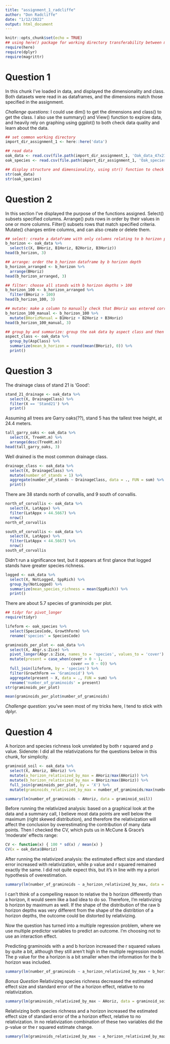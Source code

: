 ```yaml
---
title: "assignment_1_radcliffe"
author: "Don Radcliffe"
date: "1/12/2022"
output: html_document
---
```


```r
knitr::opts_chunk$set(echo = TRUE)
## using here() package for working directory transferability between machines/collaborators
require(here)
require(dplyr)
require(magrittr)
```

# Question 1

In this chunk I've loaded in data, and displayed the dimensionality and class.  Both datasets were read in as dataframes, and the dimensions match those specified in the assignment. 

*Challenge questions*: I could use dim() to get the dimensions and class() to get the class.  I also use the summary() and View() function to explore data, and heavily rely on graphing using ggplot() to both check data quality and learn about the data. 
```r
## set common working directory
import_dir_assignment_1 <- here::here('data')

## read data
oak_data <- read.csv(file.path(import_dir_assignment_1, 'Oak_data_47x216.csv'), stringsAsFactors = TRUE)
oak_species <- read.csv(file.path(import_dir_assignment_1, 'Oak_species_189x5.csv'), stringsAsFactors = TRUE)

## display structure and dimensionality, using str() function to check both in one call. 
str(oak_data)
str(oak_species)
```

# Question 2

In this section I've displayed the purpose of the functions assigned.  Select() subsets specified columns. Arrange() puts rows in order by their values in one or more columns.  Filter() subsets rows that match specified criteria. Mutate() changes entire columns, and can also create or delete them.
```r
## select: create a dataframe with only columns relating to b horizon properties, and stand.
b_horizon <- oak_data %>% 
  select(c(X, BHoriz, B1Horiz, B2Horiz, B3Horiz))
head(b_horizon, 3)
```

```r
## arrange: order the b_horizon dataframe by b horizon depth
b_horizon_arranged <- b_horizon %>%
  arrange(BHoriz) 
head(b_horizon_arranged, 3)
```

```r
## filter: choose all stands with b horizon depths > 100
b_horizon_100 <- b_horizon_arranged %>%
  filter(BHoriz > 100)
head(b_horizon_100, 3)
```

```r
## mutate: make a column to manually check that BHoriz was entered correctly by adding the other three columns
b_horizon_100_manual <- b_horizon_100 %>%
  mutate(BHorizManual = B1Horiz + B2Horiz + B3Horiz)
head(b_horizon_100_manual, 3)
```

```r
## group_by and summarize: group the oak data by aspect class and then use summarize to get the mean of the b horizon.
aspect_class <- oak_data %>%
  group_by(AspClass) %>%
  summarize(mean_b_horizon = round(mean(BHoriz), 0)) %>%
  print()
```

# Question 3

The drainage class of stand 21 is 'Good':
```r
stand_21_drainage <- oak_data %>%
  select(X, DrainageClass) %>%
  filter(X == 'Stand21') %>%
  print()
```

Assuming all trees are Garry oaks(??), stand 5 has the tallest tree height, at 24.4 meters.
```r
tall_garry_oaks <- oak_data %>%
  select(X, TreeHt.m) %>%
  arrange(desc(TreeHt.m)) 
head(tall_garry_oaks, 3)
```

Well drained is the most common drainage class.
```r
drainage_class <- oak_data %>%
  select(X, DrainageClass) %>%
  mutate(number_of_stands = 1) %>%
  aggregate(number_of_stands ~ DrainageClass, data = ., FUN = sum) %>%
  print()
```

There are 38 stands north of corvallis, and 9 south of corvallis. 
```r
north_of_corvallis <- oak_data %>%
  select(X, LatAppx) %>%
  filter(LatAppx > 44.5667) %>%
  nrow()
north_of_corvallis

south_of_corvallis <- oak_data %>%
  select(X, LatAppx) %>%
  filter(LatAppx < 44.5667) %>%
  nrow()
south_of_corvallis
```

Didn't run a significance test, but it appears at first glance that logged stands have greater species richness.
```r
logged <- oak_data %>%
  select(X, NotLogged, SppRich) %>%
  group_by(NotLogged) %>%
  summarize(mean_species_richness = mean(SppRich)) %>%
  print()
```

There are about 5.7 species of graminoids per plot. 
```r
## tidyr for pivot_longer
require(tidyr)

lifeform <- oak_species %>%
  select(SpeciesCode, GrowthForm) %>%
  rename('species' = SpeciesCode)

graminoids_per_plot <- oak_data %>%
  select(X, Abgr.s:Zice) %>%
  pivot_longer(Abgr.s:Zice, names_to = 'species', values_to = 'cover') %>%
  mutate(present = case_when(cover > 0 ~ 1, 
                             cover == 0 ~ 0)) %>%
  full_join(lifeform, by = 'species') %>%
  filter(GrowthForm == 'Graminoid') %>%
  aggregate(present ~ X, data = ., FUN = sum) %>%
  rename('number_of_graminoids' = present)
str(graminoids_per_plot)

mean(graminoids_per_plot$number_of_graminoids)
```

*Challenge question*: you've seen most of my tricks here, I tend to stick with dplyr.

# Question 4

A horizon and species richness look unrelated by both r squared and p value. Sidenote: I did all the relativizations for the questions below in this chunk, for simplicity. 
```r
graminoid_soil <- oak_data %>%
  select(X, AHoriz, BHoriz) %>%
  mutate(a_horizon_relativized_by_max = AHoriz/max(AHoriz)) %>%
  mutate(b_horizon_relativized_by_max = BHoriz/max(BHoriz)) %>%
  full_join(graminoids_per_plot, by = 'X') %>%
  mutate(graminoids_relativized_by_max = number_of_graminoids/max(number_of_graminoids))

summary(lm(number_of_graminoids ~ AHoriz, data = graminoid_soil))
```

Before running the relativized analysis: based on a graphical look at the data and a summary call, I believe most data points are well below the maximum (right skewed distribution), and therefore the relativization will affect the conclusion by overestimating the contribution of many data points.  Then I checked the CV, which puts us in McCune & Grace's 'moderate' effects range:

```r
CV <- function(x) { 100 * sd(x) / mean(x) }
CV(x = oak_data$BHoriz)
```

After running the relativized analysis: the estimated effect size and standard error increased with relativization, while p value and r squared remained exactly the same.  I did not quite expect this, but it's in line with my a priori hypothesis of overestimation. 
```r
summary(lm(number_of_graminoids ~ a_horizon_relativized_by_max, data = graminoid_soil))
```

I can't think of a compelling reason to relative the b horizon differently than a horizon, it would seem like a bad idea to do so.  Therefore, I'm relativizing b horizon by maximum as well.  If the shape of the distribution of the raw b horizon depths was very different from the shape of the distribtion of a horizon depths, the outcome could be distorted by relativizing. 

Now the question has turned into a multiple regression problem, where we use multiple predictor variables to predict an outcome.  I'm choosing not to use an interaction effect. 

Predicting graminoids with a and b horizon increased the r squared values by quite a bit, although they still aren't high in the multiple regression model.  The p value for the a horizon is a bit smaller when the information for the b horizon was included. 
```r
summary(lm(number_of_graminoids ~ a_horizon_relativized_by_max + b_horizon_relativized_by_max, data = graminoid_soil))
```

*Bonus Question*
Relativizing species richness decreased the estimated effect size and standard error of the a horizon effect, relative to no relativization.  
```r
summary(lm(graminoids_relativized_by_max ~ AHoriz, data = graminoid_soil))
```

Relativizing both species richness and a horizon increased the estimated effect size of standard error of the a horizon effect, relative to no relativization. In no relativization combination of these two variables did the p-value or the r squared estimate change. 
```r
summary(lm(graminoids_relativized_by_max ~ a_horizon_relativized_by_max, data = graminoid_soil))
```